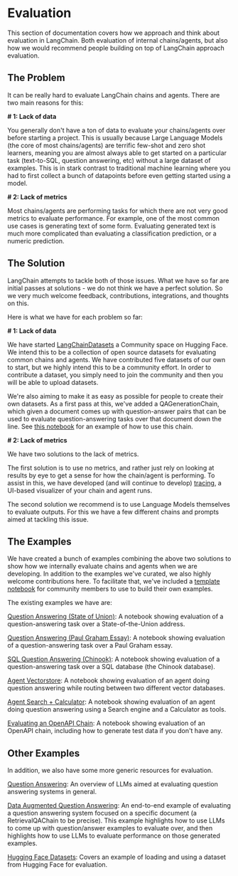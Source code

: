 # Evaluation

This section of documentation covers how we approach and think about evaluation in LangChain.
Both evaluation of internal chains/agents, but also how we would recommend people building on top of LangChain approach evaluation.

## The Problem

It can be really hard to evaluate LangChain chains and agents.
There are two main reasons for this:

**# 1: Lack of data**

You generally don't have a ton of data to evaluate your chains/agents over before starting a project.
This is usually because Large Language Models (the core of most chains/agents) are terrific few-shot and zero shot learners,
meaning you are almost always able to get started on a particular task (text-to-SQL, question answering, etc) without
a large dataset of examples.
This is in stark contrast to traditional machine learning where you had to first collect a bunch of datapoints
before even getting started using a model.

**# 2: Lack of metrics**

Most chains/agents are performing tasks for which there are not very good metrics to evaluate performance.
For example, one of the most common use cases is generating text of some form.
Evaluating generated text is much more complicated than evaluating a classification prediction, or a numeric prediction.

## The Solution

LangChain attempts to tackle both of those issues.
What we have so far are initial passes at solutions - we do not think we have a perfect solution.
So we very much welcome feedback, contributions, integrations, and thoughts on this.

Here is what we have for each problem so far:

**# 1: Lack of data**

We have started [LangChainDatasets](https://huggingface.co/LangChainDatasets) a Community space on Hugging Face.
We intend this to be a collection of open source datasets for evaluating common chains and agents.
We have contributed five datasets of our own to start, but we highly intend this to be a community effort.
In order to contribute a dataset, you simply need to join the community and then you will be able to upload datasets.

We're also aiming to make it as easy as possible for people to create their own datasets.
As a first pass at this, we've added a QAGenerationChain, which given a document comes up
with question-answer pairs that can be used to evaluate question-answering tasks over that document down the line.
See [this notebook](/docs/guides/evaluation/qa_generation.html) for an example of how to use this chain.

**# 2: Lack of metrics**

We have two solutions to the lack of metrics.

The first solution is to use no metrics, and rather just rely on looking at results by eye to get a sense for how the chain/agent is performing.
To assist in this, we have developed (and will continue to develop) [tracing](/docs/guides/tracing/), a UI-based visualizer of your chain and agent runs.

The second solution we recommend is to use Language Models themselves to evaluate outputs.
For this we have a few different chains and prompts aimed at tackling this issue.

## The Examples

We have created a bunch of examples combining the above two solutions to show how we internally evaluate chains and agents when we are developing.
In addition to the examples we've curated, we also highly welcome contributions here.
To facilitate that, we've included a [template notebook](/docs/guides/evaluation/benchmarking_template.html) for community members to use to build their own examples.

The existing examples we have are:

[Question Answering (State of Union)](/docs/guides/evaluation/qa_benchmarking_sota.html): A notebook showing evaluation of a question-answering task over a State-of-the-Union address.

[Question Answering (Paul Graham Essay)](/docs/guides/evaluation/qa_benchmarking_pg.html): A notebook showing evaluation of a question-answering task over a Paul Graham essay.

[SQL Question Answering (Chinook)](/docs/guides/evaluation/sql_qa_benchmarking_chinook.html): A notebook showing evaluation of a question-answering task over a SQL database (the Chinook database).

[Agent Vectorstore](/docs/guides/evaluation/agent_vectordb_sota_pg.html): A notebook showing evaluation of an agent doing question answering while routing between two different vector databases.

[Agent Search + Calculator](/docs/guides/evaluation/agent_benchmarking.html): A notebook showing evaluation of an agent doing question answering using a Search engine and a Calculator as tools.

[Evaluating an OpenAPI Chain](/docs/guides/evaluation/openapi_eval.html): A notebook showing evaluation of an OpenAPI chain, including how to generate test data if you don't have any.


## Other Examples

In addition, we also have some more generic resources for evaluation.

[Question Answering](/docs/guides/evaluation/question_answering.html): An overview of LLMs aimed at evaluating question answering systems in general.

[Data Augmented Question Answering](/docs/guides/evaluation/data_augmented_question_answering.html): An end-to-end example of evaluating a question answering system focused on a specific document (a RetrievalQAChain to be precise). This example highlights how to use LLMs to come up with question/answer examples to evaluate over, and then highlights how to use LLMs to evaluate performance on those generated examples.

[Hugging Face Datasets](/docs/guides/evaluation/huggingface_datasets.html): Covers an example of loading and using a dataset from Hugging Face for evaluation.

